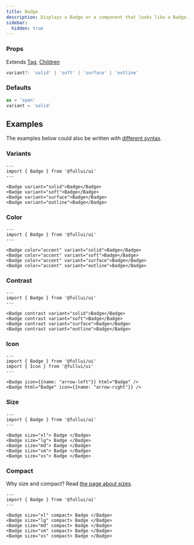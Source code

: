 ```yaml
---
title: Badge
description: Displays a Badge or a component that looks like a Badge.
sidebar: 
  hidden: true
---
```


### Props
Extends [Tag](/foundation/tag), [Children](/utility/children)
```ts
variant?: 'solid' | 'soft' | 'surface' | 'outline'
```

### Defaults
```ts
as = 'span'
variant = 'solid'
```

## Examples
The examples below could also be written with [different syntax](/overview/components).

### Variants
```astro live
---
import { Badge } from '@fullui/ui'
---

<Badge variant="solid">Badge</Badge>
<Badge variant="soft">Badge</Badge>
<Badge variant="surface">Badge</Badge>
<Badge variant="outline">Badge</Badge>
```

### Color
```astro live
---
import { Badge } from '@fullui/ui'
---

<Badge color="accent" variant="solid">Badge</Badge>
<Badge color="accent" variant="soft">Badge</Badge>
<Badge color="accent" variant="surface">Badge</Badge>
<Badge color="accent" variant="outline">Badge</Badge>
```

### Contrast
```astro live
---
import { Badge } from '@fullui/ui'
---

<Badge contrast variant="solid">Badge</Badge>
<Badge contrast variant="soft">Badge</Badge>
<Badge contrast variant="surface">Badge</Badge>
<Badge contrast variant="outline">Badge</Badge>
```

### Icon
```astro live
---
import { Badge } from '@fullui/ui'
import { Icon } from '@fullui/ui'
---

<Badge icon={{name: "arrow-left"}} html="Badge" />
<Badge html="Badge" icon={{name: "arrow-right"}} />
```

### Size
```astro live
---
import { Badge } from '@fullui/ui'
---

<Badge size="xl"> Badge </Badge>
<Badge size="lg"> Badge </Badge>
<Badge size="md"> Badge </Badge>
<Badge size="sm"> Badge </Badge>
<Badge size="xs"> Badge </Badge>
```

### Compact
Why size and compact? Read [the page about sizes](/theme/size).
```astro live
---
import { Badge } from '@fullui/ui'
---

<Badge size="xl" compact> Badge </Badge>
<Badge size="lg" compact> Badge </Badge>
<Badge size="md" compact> Badge </Badge>
<Badge size="sm" compact> Badge </Badge>
<Badge size="xs" compact> Badge </Badge>
```
